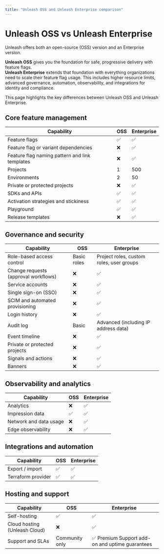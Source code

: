 ```yaml
---
title: "Unleash OSS and Unleash Enterprise comparison"
---
```


# Unleash OSS vs Unleash Enterprise

Unleash offers both an open-source (OSS) version and an Enterprise version.

**Unleash OSS** gives you the foundation for safe, progressive delivery with feature flags.  
**Unleash Enterprise** extends that foundation with everything organizations need to scale their feature flag usage. This includes higher resource limits, advanced governance, automation, observability, and integrations for identity and compliance.

This page highlights the key differences between Unleash OSS and Unleash Enterprise.

## Core feature management

| Capability | OSS | Enterprise |
|-------------|-----|-------------|
| Feature flags | ✅ | ✅ |
| Feature flag or variant dependencies | ❌ | ✅ |
| Feature flag naming pattern and link templates | ❌ | ✅ |
| Projects | 1 | 500 |
| Environments | 2 | 50 |
| Private or protected projects | ❌ | ✅ |
| SDKs and APIs | ✅ | ✅ |
| Activation strategies and stickiness | ✅ | ✅ |
| Playground | ✅ | ✅ |
| Release templates | ❌ | ✅ |

## Governance and security

| Capability | OSS | Enterprise |
|-------------|-----|-------------|
| Role-based access control | Basic roles | Project roles, custom roles, user groups |
| Change requests (approval workflows) | ❌ | ✅ |
| Service accounts | ❌ | ✅ |
| Single sign-on (SSO) | ❌ | ✅ |
| SCIM and automated provisioning | ❌ | ✅ |
| Login history | ❌ | ✅ |
| Audit log | Basic | Advanced (including IP address data) |
| Event timeline | ❌ | ✅ |
| Private or protected projects | ❌ | ✅ |
| Signals and actions | ❌ | ✅ |
| Banners | ❌ | ✅ |


## Observability and analytics

| Capability | OSS | Enterprise |
|-------------|-----|-------------|
| Analytics | ❌ | ✅ |
| Impression data | ✅ | ✅ |
| Network and data usage | ❌ | ✅ |
| Edge observability | ❌ | ✅ |


## Integrations and automation

| Capability | OSS | Enterprise |
|-------------|-----|-------------|
| Export / import | ✅ | ✅ |
| Terraform provider | ✅ | ✅ |


## Hosting and support

| Capability | OSS | Enterprise |
|-------------|-----|-------------|
| Self-hosting | ✅ | ✅ |
| Cloud hosting (Unleash Cloud) | ❌ | ✅ |
| Support and SLAs | Community only | ✅ Premium Support add-on and uptime guarantees |

